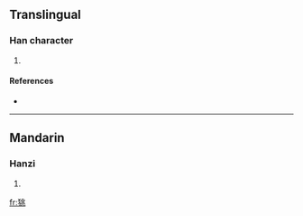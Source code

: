 ==Translingual==

===Han character===
{{Han char|rn=94|rad=犬|as=06|sn=9|four=4221<sub>3</sub>|canj=大竹中一人 (KHLMO)}}

# {{defn|Han|sort=犬06}}

====References====
* {{Han ref|kx=0710.080|dkj=20368|dj=1122.140|hdz=21345.030|uh=72E3|ud=29411|bh=CFC5|bd=53189}}

----

==Mandarin==

===Hanzi===
{{cmn-hanzi|pin=[[zhào]] ([[zhao4]])|wg=chao<sup>4</sup>}}

# {{defn|Mandarin}}

[[fr:狣]]